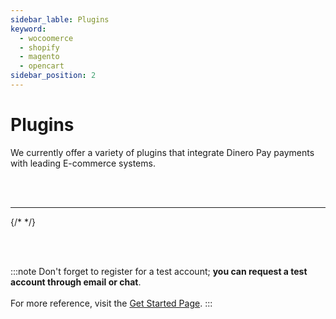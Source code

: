 ```yaml
---
sidebar_lable: Plugins
keyword:
  - wocoomerce
  - shopify
  - magento
  - opencart
sidebar_position: 2
---
```


# Plugins

We currently offer a variety of plugins that integrate Dinero Pay payments with leading E-commerce systems.

<br></br>
<circle text="more are coming.." width="190" />

---


<main>
  <BoxItem
    title="Woocommerce"
    src={Woo}
    link="https://docs.dineropay.com/assets/files/woocommerce-web-payment-gateway2.0.13-4368c98fac58d66d060b519e57cbf08f.zip"
  />
  {/* <BoxItem title='OpenCart' src={Opencart} link=''/> */}
  <BoxItem
    title="Magento"
    src={Magento}
    link="https://docs.dineropay.com/assets/files/Magento-a14c1e83e5783be33490aa1b58c967ee.zip"
  />
  <BoxItem
    title="PrestaShop"
    src={PrestaShop}
    link="https://docs.dineropay.com/assets/files/prestashop1.0.2-f69faa64d561c9ee8e2726dc5cdb8a9a.zip"
  />
</main>

<br></br>

:::note
Don't forget to register for a test account; **you can request a test account through email or chat**.<br></br>
For more reference, visit the [Get Started Page](../get-started).
:::
